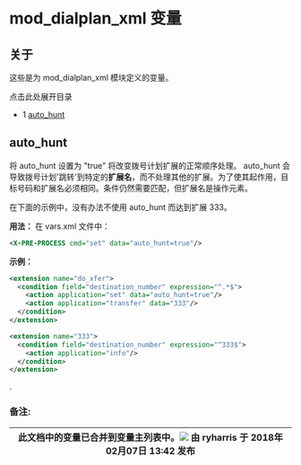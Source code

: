 # mod_dialplan_xml 变量

## 关于

这些是为 mod_dialplan_xml 模块定义的变量。

点击此处展开目录

* 1 [auto_hunt](#-freeswitch--mod_dialplan_xml-variables-)

## auto_hunt

将 auto_hunt 设置为 "true" 将改变拨号计划扩展的正常顺序处理。 auto_hunt 会导致拨号计划'跳转'到特定的**扩展名**，而不处理其他的扩展。为了使其起作用，目标号码和扩展名必须相同。条件仍然需要匹配，但扩展名是操作元素。

在下面的示例中，没有办法不使用 auto_hunt 而达到扩展 333。

**用法：** 在 vars.xml 文件中：

```xml
<X-PRE-PROCESS cmd="set" data="auto_hunt=true"/>
```

**示例：**

```xml
<extension name="do_xfer">
  <condition field="destination_number" expression="^.*$">
    <action application="set" data="auto_hunt=true"/>
    <action application="transfer" data="333"/>
  </condition>
</extension>

<extension name="333">
  <condition field="destination_number" expression="^333$">
    <action application="info"/>
  </condition>
</extension>
```

.

### 备注:

| 此文档中的变量已合并到变量主列表中。![](/images/icons/contenttypes/comment_16.png) 由 ryharris 于 2018年02月07日 13:42 发布 |
| -------------------------------------------------------------------------------------------------------------------------------------------------------------------------- |